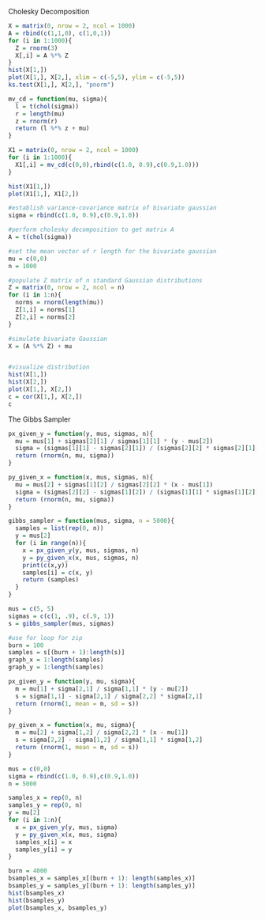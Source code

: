 
Cholesky Decomposition
```r

X = matrix(0, nrow = 2, ncol = 1000)
A = rbind(c(1,1,0), c(1,0,1))
for (i in 1:1000){
  Z = rnorm(3)
  X[,i] = A %*% Z
}
hist(X[1,])
plot(X[1,], X[2,], xlim = c(-5,5), ylim = c(-5,5))
ks.test(X[1,], X[2,], "pnorm")
```
```r
mv_cd = function(mu, sigma){
  l = t(chol(sigma))
  r = length(mu)
  z = rnorm(r)
  return (l %*% z + mu)
}

X1 = matrix(0, nrow = 2, ncol = 1000)
for (i in 1:1000){
  X1[,i] = mv_cd(c(0,0),rbind(c(1.0, 0.9),c(0.9,1.0)))
}

hist(X1[1,])
plot(X1[1,], X1[2,])
```

```r
#establish variance-covariance matrix of bivariate gaussian
sigma = rbind(c(1.0, 0.9),c(0.9,1.0))

#perform cholesky decomposition to get matrix A
A = t(chol(sigma))

#set the mean vector of r length for the bivariate gaussian
mu = c(0,0)
n = 1000

#populate Z matrix of n standard Gaussian distributions
Z = matrix(0, nrow = 2, ncol = n)
for (i in 1:n){
  norms = rnorm(length(mu))
  Z[1,i] = norms[1]
  Z[2,i] = norms[2]
}

#simulate bivariate Gaussian
X = (A %*% Z) + mu


#visualize distribution
hist(X[1,])
hist(X[2,])
plot(X[1,], X[2,])
c = cor(X[1,], X[2,])
c
```

The Gibbs Sampler
```r
px_given_y = function(y, mus, sigmas, n){
  mu = mus[1] + sigmas[2][1] / sigmas[1][1] * (y - mus[2])
  sigma = (sigmas[1][1] - sigmas[2][1]) / (sigmas[2][2] * sigmas[2][1])
  return (rnorm(n, mu, sigma))
}

py_given_x = function(x, mus, sigmas, n){
  mu = mus[2] + sigmas[1][2] / sigmas[2][2] * (x - mus[1])
  sigma = (sigmas[2][2] - sigmas[1][2]) / (sigmas[1][1] * sigmas[1][2])
  return (rnorm(n, mu, sigma)) 
}

gibbs_sampler = function(mus, sigma, n = 5000){
  samples = list(rep(0, n))
  y = mus[2]
  for (i in range(n)){
    x = px_given_y(y, mus, sigmas, n)
    y = py_given_x(x, mus, sigmas, n)
    print(c(x,y))
    samples[i] = c(x, y)
    return (samples)
  }
}

mus = c(5, 5)
sigmas = c(c(1, .9), c(.9, 1))
s = gibbs_sampler(mus, sigmas)

#use for loop for zip
burn = 100
samples = s[(burn + 1):length(s)]
graph_x = 1:length(samples)
graph_y = 1:length(samples)


```


```r
px_given_y = function(y, mu, sigma){
  m = mu[1] + sigma[2,1] / sigma[1,1] * (y - mu[2])
  s = sigma[1,1] - sigma[2,1] / sigma[2,2] * sigma[2,1]
  return (rnorm(1, mean = m, sd = s))
}

py_given_x = function(x, mu, sigma){
  m = mu[2] + sigma[1,2] / sigma[2,2] * (x - mu[1])
  s = sigma[2,2] - sigma[1,2] / sigma[1,1] * sigma[1,2]
  return (rnorm(1, mean = m, sd = s))
}

mus = c(0,0)
sigma = rbind(c(1.0, 0.9),c(0.9,1.0))
n = 5000

samples_x = rep(0, n)
samples_y = rep(0, n)
y = mu[2]
for (i in 1:n){
  x = px_given_y(y, mus, sigma)
  y = py_given_x(x, mus, sigma)
  samples_x[i] = x
  samples_y[i] = y
}

burn = 4000
bsamples_x = samples_x[(burn + 1): length(samples_x)]
bsamples_y = samples_y[(burn + 1): length(samples_y)]
hist(bsamples_x)
hist(bsamples_y)
plot(bsamples_x, bsamples_y)


```




